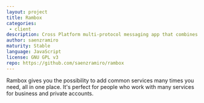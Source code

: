 ```yaml
---
layout: project
title: Rambox
categories: 
 - client
description: Cross Platform multi-protocol messaging app that combines common web applications into one
author: saenzramiro
maturity: Stable
language: JavaScript
license: GNU GPL v3
repo: https://github.com/saenzramiro/rambox
---
```


Rambox gives you the possibility to add common services many times you need, all in one place. It's perfect for people who work with many services for business and private accounts.


